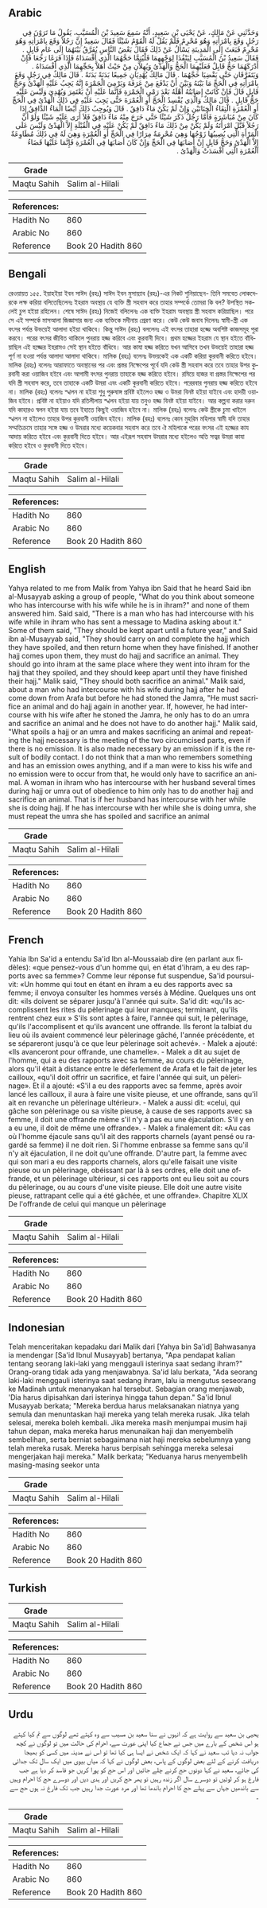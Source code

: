 ## Arabic


<div dir="rtl" lang="ar" style={{fontSize:'larger',backgroundColor:'#f8f9fa',padding:20}}>
وَحَدَّثَنِي عَنْ مَالِكٍ، عَنْ يَحْيَى بْنِ سَعِيدٍ، أَنَّهُ سَمِعَ سَعِيدَ بْنَ الْمُسَيَّبِ، يَقُولُ مَا تَرَوْنَ فِي رَجُلٍ وَقَعَ بِامْرَأَتِهِ وَهُوَ مُحْرِمٌ فَلَمْ يَقُلْ لَهُ الْقَوْمُ شَيْئًا فَقَالَ سَعِيدٌ إِنَّ رَجُلاً وَقَعَ بِامْرَأَتِهِ وَهُوَ مُحْرِمٌ فَبَعَثَ إِلَى الْمَدِينَةِ يَسْأَلُ عَنْ ذَلِكَ فَقَالَ بَعْضُ النَّاسِ يُفَرَّقُ بَيْنَهُمَا إِلَى عَامٍ قَابِلٍ ‏.‏ فَقَالَ سَعِيدُ بْنُ الْمُسَيَّبِ لِيَنْفُذَا لِوَجْهِهِمَا فَلْيُتِمَّا حَجَّهُمَا الَّذِي أَفْسَدَاهُ فَإِذَا فَرَغَا رَجَعَا فَإِنْ أَدْرَكَهُمَا حَجٌّ قَابِلٌ فَعَلَيْهِمَا الْحَجُّ وَالْهَدْىُ وَيُهِلاَّنِ مِنْ حَيْثُ أَهَلاَّ بِحَجِّهِمَا الَّذِي أَفْسَدَاهُ ‏.‏ وَيَتَفَرَّقَانِ حَتَّى يَقْضِيَا حَجَّهُمَا ‏.‏ قَالَ مَالِكٌ يُهْدِيَانِ جَمِيعًا بَدَنَةً بَدَنَةً ‏.‏ قَالَ مَالِكٌ فِي رَجُلٍ وَقَعَ بِامْرَأَتِهِ فِي الْحَجِّ مَا بَيْنَهُ وَبَيْنَ أَنْ يَدْفَعَ مِنْ عَرَفَةَ وَيَرْمِيَ الْجَمْرَةَ إِنَّهُ يَجِبُ عَلَيْهِ الْهَدْىُ وَحَجُّ قَابِلٍ قَالَ فَإِنْ كَانَتْ إِصَابَتُهُ أَهْلَهُ بَعْدَ رَمْىِ الْجَمْرَةِ فَإِنَّمَا عَلَيْهِ أَنْ يَعْتَمِرَ وَيُهْدِيَ وَلَيْسَ عَلَيْهِ حَجُّ قَابِلٍ ‏.‏ قَالَ مَالِكٌ وَالَّذِي يُفْسِدُ الْحَجَّ أَوِ الْعُمْرَةَ حَتَّى يَجِبَ عَلَيْهِ فِي ذَلِكَ الْهَدْىُ فِي الْحَجِّ أَوِ الْعُمْرَةِ الْتِقَاءُ الْخِتَانَيْنِ وَإِنْ لَمْ يَكُنْ مَاءٌ دَافِقٌ ‏.‏ قَالَ وَيُوجِبُ ذَلِكَ أَيْضًا الْمَاءُ الدَّافِقُ إِذَا كَانَ مِنْ مُبَاشَرَةٍ فَأَمَّا رَجُلٌ ذَكَرَ شَيْئًا حَتَّى خَرَجَ مِنْهُ مَاءٌ دَافِقٌ فَلاَ أَرَى عَلَيْهِ شَيْئًا وَلَوْ أَنَّ رَجُلاً قَبَّلَ امْرَأَتَهُ وَلَمْ يَكُنْ مِنْ ذَلِكَ مَاءٌ دَافِقٌ لَمْ يَكُنْ عَلَيْهِ فِي الْقُبْلَةِ إِلاَّ الْهَدْىُ وَلَيْسَ عَلَى الْمَرْأَةِ الَّتِي يُصِيبُهَا زَوْجُهَا وَهِيَ مُحْرِمَةٌ مِرَارًا فِي الْحَجِّ أَوِ الْعُمْرَةِ وَهِيَ لَهُ فِي ذَلِكَ مُطَاوِعَةٌ إِلاَّ الْهَدْىُ وَحَجُّ قَابِلٍ إِنْ أَصَابَهَا فِي الْحَجِّ وَإِنْ كَانَ أَصَابَهَا فِي الْعُمْرَةِ فَإِنَّمَا عَلَيْهَا قَضَاءُ الْعُمْرَةِ الَّتِي أَفْسَدَتْ وَالْهَدْىُ ‏.‏
</div>
<div style={{backgroundColor:'#f8f9fa',padding:20, marginBottom: 10}}><table> <thead> <tr> <th>Grade</th> <th></th> </tr> </thead> <tbody> <tr><td>Maqtu Sahih</td><td>Salim al-Hilali</td></tr></tbody></table><table> <thead> <tr> <th>References:</th> <th></th> </tr> </thead> <tbody><tr><td>Hadith No</td><td>860</td></tr><tr><td>Arabic No</td><td>860</td></tr><tr><td>Reference</td><td>Book 20 Hadith 860</td></tr></tbody></table></div>

## Bengali


<div dir="ltr" lang="bn" style={{fontSize:'larger',backgroundColor:'#f8f9fa',padding:20}}>
রেওয়ায়ত ১৫৫. ইয়াহইয়া ইবন সাঈদ (রহঃ) সাঈদ ইবন মুসায়্যাব (রহঃ)-এর নিকট শুনিয়াছেন- তিনি সমবেত লোকদেরকে লক্ষ করিয়া বলিতেছিলেনঃ ইহরাম অবস্থায় যে ব্যক্তি স্ত্রী সহবাস করে তাহার সম্পর্কে তোমরা কি বল? উপস্থিত সকলেই চুপ হইয়া রহিলেন। শেষে সাঈদ (রহঃ) নিজেই বলিলেনঃ এক ব্যক্তি ইহরাম অবস্থায় স্ত্রী সহবাস করিয়াছিল। পরে সে এই সম্পর্কে মাসআলা জিজ্ঞাসার জন্য এক ব্যক্তিকে মদীনায় প্রেরণ করে। কেউ কেউ জবাব দিলেনঃ স্বামী-স্ত্রী এক বৎসর পর্যন্ত উভয়েই আলাদা হইয়া থাকিবে। কিন্তু সাঈদ (রহঃ) বললেনঃ এই বৎসর তাহারা হজ্জে অবশিষ্ট কাজসমূহ পুরা করবে। পরের বৎসর জীবিত থাকিলে পুনরায় হজ্জ করিবে এবং কুরবানী দিবে। প্রথম হজ্জের ইহরাম যে স্থান হইতে বাঁধিয়াছিল এই হজ্জের ইহরামও সেই স্থান হইতে বাঁধিবে। আর কাযা হজ্জ করিতে যখন আসিবে তখন উভয়েই তাহারা হজ্জ পূর্ণ না হওয়া পর্যন্ত আলাদা আলাদা থাকিবে। মালিক (রহঃ) বলেনঃ উভয়কেই এক একটি করিয়া কুরবানী করিতে হইবে। মালিক (রহঃ) বলেনঃ আরাফাতে অবস্থানের পর এবং প্রস্তর নিক্ষেপের পূর্বে যদি কেউ স্ত্রী সহবাস করে তবে তাহার উপর কুরবানী করা ওয়াজিব হইবে এবং আগামী বৎসর পুনরায় তাহাকে হজ্জ করিতে হইবে। রমিয়ে হাজর বা প্রস্তর নিক্ষেপের পর যদি স্ত্রী সহবাস করে, তবে তাহাকে একটি উমরা এবং একটি কুরবানী করিতে হইবে। পরেরবার পুনরায় হজ্জ করিতে হইবে না। মালিক (রহঃ) বলেনঃ স্খলন না হইয়া শুধু পুরুষাঙ্গ প্রবিষ্ট হইলেও হজ্জ ও উমরা বিনষ্ট হইয়া যাইবে এবং হাদয়ী ওয়াজিব হইবে। প্রবিষ্ট না হইয়াও যদি রতিলীলায় স্খলন হইয়া যায় তবুও হজ্জ বিনষ্ট হইয়া যাইবে। আর কল্পনা করার দরুন যদি কাহারও স্বলন হইয়া যায় তবে ইহাতে কিছুই ওয়াজিব হইবে না। মালিক (রহঃ) বলেনঃ কেউ স্ত্রীকে চুমা খাইলে স্খলন না হইলেও তাহার উপর কুরবানী ওয়াজিব হইবে। মালিক (রহঃ) বলেনঃ কোন মুহরিম মহিলার স্বামী যদি তাহার সম্মতিক্রমে তাহার সঙ্গে হজ্জ ও উমরার মধ্যে কয়েকবার সহবাস করে তবে ঐ মহিলাকে পরের বৎসর এই হজ্জের কায আদায় করিতে হইবে এবং কুরবানী দিতে হইবে। আর এইরূপ সহবাস উমরার মধ্যে হইলেও অতি সত্বর উমরা কাযা করিতে হইবে ও কুরবানী দিতে হইবে।
</div>
<div style={{backgroundColor:'#f8f9fa',padding:20, marginBottom: 10}}><table> <thead> <tr> <th>Grade</th> <th></th> </tr> </thead> <tbody> <tr><td>Maqtu Sahih</td><td>Salim al-Hilali</td></tr></tbody></table><table> <thead> <tr> <th>References:</th> <th></th> </tr> </thead> <tbody><tr><td>Hadith No</td><td>860</td></tr><tr><td>Arabic No</td><td>860</td></tr><tr><td>Reference</td><td>Book 20 Hadith 860</td></tr></tbody></table></div>

## English


<div dir="ltr" lang="en" style={{fontSize:'larger',backgroundColor:'#f8f9fa',padding:20}}>
Yahya related to me from Malik from Yahya ibn Said that he heard Said ibn al-Musayyab asking a group of people, "What do you think about someone who has intercourse with his wife while he is in ihram?" and none of them answered him. Said said, "There is a man who has had intercourse with his wife while in ihram who has sent a message to Madina asking about it." Some of them said, "They should be kept apart until a future year," and Said ibn al-Musayyab said, "They should carry on and complete the hajj which they have spoiled, and then return home when they have finished. If another hajj comes upon them, they must do hajj and sacrifice an animal. They should go into ihram at the same place where they went into ihram for the hajj that they spoiled, and they should keep apart until they have finished their hajj." Malik said, "They should both sacrifice an animal." Malik said, about a man who had intercourse with his wife during hajj after he had come down from Arafa but before he had stoned the Jamra, "He must sacrifice an animal and do hajj again in another year. If, however, he had intercourse with his wife after he stoned the Jamra, he only has to do an umra and sacrifice an animal and he does not have to do another hajj." Malik said, "What spoils a hajj or an umra and makes sacrificing an animal and repeating the hajj necessary is the meeting of the two circumcised parts, even if there is no emission. It is also made necessary by an emission if it is the result of bodily contact. I do not think that a man who remembers something and has an emission owes anything, and if a man were to kiss his wife and no emission were to occur from that, he would only have to sacrifice an animal. A woman in ihram who has intercourse with her husband several times during hajj or umra out of obedience to him only has to do another hajj and sacrifice an animal. That is if her husband has intercourse with her while she is doing hajj. If he has intercourse with her while she is doing umra, she must repeat the umra she has spoiled and sacrifice an animal
</div>
<div style={{backgroundColor:'#f8f9fa',padding:20, marginBottom: 10}}><table> <thead> <tr> <th>Grade</th> <th></th> </tr> </thead> <tbody> <tr><td>Maqtu Sahih</td><td>Salim al-Hilali</td></tr></tbody></table><table> <thead> <tr> <th>References:</th> <th></th> </tr> </thead> <tbody><tr><td>Hadith No</td><td>860</td></tr><tr><td>Arabic No</td><td>860</td></tr><tr><td>Reference</td><td>Book 20 Hadith 860</td></tr></tbody></table></div>

## French


<div dir="ltr" lang="fr" style={{fontSize:'larger',backgroundColor:'#f8f9fa',padding:20}}>
Yahia Ibn Sa'id a entendu Sa'id Ibn al-Moussaiab dire (en parlant aux fidèles): «que pensez-vous d'un homme qui, en état d'ihram, a eu des rapports avec sa femme»? Comme leur réponse fut suspendue, Sa'id poursuivit: «Un homme qui tout en étant en ihram a eu des rapports avec sa femme; il envoya consulter les hommes versés à Médine. Quelques uns ont dit: «ils doivent se séparer jusqu'à l'année qui suit». Sa'id dit: «qu'ils accomplissent les rites du pèlerinage qui leur manques; terminant, qu'ils rentrent chez eux » S'ils sont aptes à faire, l'année qui suit, le pèlerinage, qu'ils l'accomplisent et qu'ils avancent une offrande. Ils feront la talbiat du lieu où ils avaient commencé leur pèlerinage gâché, l'année précédente, et se sépareront jusqu'à ce que leur pèlerinage soit achevé». - Malek a ajouté: «Ils avanceront pour offrande, une chamelle». - Malek a dit au sujet de l'homme, qui a eu des rapports avec sa femme, au cours du pèlerinage, alors qu'il était à distance entre le déferlement de Arafa et le fait de jeter les cailloux, «qu'il doit offrir un sacrifice, et faire l'année qui suit, un pèlerinage». Et il a ajouté: «S'il a eu des rapports avec sa femme, après avoir lancé les cailloux, il aura à faire une visite pieuse, et une offrande, sans qu'il ait en revanche un pèlerinage ultérieur». - Malek a aussi dit: «celui, qui gâche son pèlerinage ou sa visite pieuse, à cause de ses rapports avec sa femme, il doit une offrande même s'il n'y a pas eu une éjaculation. S'il y en a eu une, il doit de même une offrande». - Malek a finalement dit: «Au cas où l'homme éjacule sans qu'il ait des rapports charnels (ayant pensé ou ragardé sa femme) il ne doit rien. Si l'homme enbrasse sa femme sans qu'il n'y ait éjaculation, il ne doit qu'une offrande. D'autre part, la femme avec qui son mari a eu des rapports charnels, alors qu'elle faisait une visite pieuse ou un pèlerinage, obéissant par là à ses ordres, elle doit une offrande, et un pèlerinage ultérieur, si ces rapports ont eu lieu soit au cours du pèlerinage, ou au cours d'une visite pieuse. Elle doit une autre visite pieuse, rattrapant celle qui a été gâchée, et une offrande». Chapitre XLIX De l'offrande de celui qui manque un pèlerinage
</div>
<div style={{backgroundColor:'#f8f9fa',padding:20, marginBottom: 10}}><table> <thead> <tr> <th>Grade</th> <th></th> </tr> </thead> <tbody> <tr><td>Maqtu Sahih</td><td>Salim al-Hilali</td></tr></tbody></table><table> <thead> <tr> <th>References:</th> <th></th> </tr> </thead> <tbody><tr><td>Hadith No</td><td>860</td></tr><tr><td>Arabic No</td><td>860</td></tr><tr><td>Reference</td><td>Book 20 Hadith 860</td></tr></tbody></table></div>

## Indonesian


<div dir="ltr" lang="id" style={{fontSize:'larger',backgroundColor:'#f8f9fa',padding:20}}>
Telah menceritakan kepadaku dari Malik dari [Yahya bin Sa'id] Bahwasanya ia mendengar [Sa'id Ibnul Musayyab] bertanya, "Apa pendapat kalian tentang seorang laki-laki yang menggauli isterinya saat sedang ihram?" Orang-orang tidak ada yang menjawabnya. Sa'id lalu berkata, "Ada seorang laki-laki menggauli isterinya saat sedang ihram, lalu ia mengutus seseorang ke Madinah untuk menanyakan hal tersebut. Sebagian orang menjawab, 'Dia harus dipisahkan dari isterinya hingga tahun depan." Sa'id Ibnul Musayyab berkata; "Mereka berdua harus melaksanakan niatnya yang semula dan menuntaskan haji mereka yang telah mereka rusak. Jika telah selesai, mereka boleh kembali. Jika mereka masih menjumpai musim haji tahun depan, maka mereka harus menunaikan haji dan menyembelih sembelihan, serta berniat sebagaimana niat haji mereka sebelumnya yang telah mereka rusak. Mereka harus berpisah sehingga mereka selesai mengerjakan haji mereka." Malik berkata; "Keduanya harus menyembelih masing-masing seekor unta
</div>
<div style={{backgroundColor:'#f8f9fa',padding:20, marginBottom: 10}}><table> <thead> <tr> <th>Grade</th> <th></th> </tr> </thead> <tbody> <tr><td>Maqtu Sahih</td><td>Salim al-Hilali</td></tr></tbody></table><table> <thead> <tr> <th>References:</th> <th></th> </tr> </thead> <tbody><tr><td>Hadith No</td><td>860</td></tr><tr><td>Arabic No</td><td>860</td></tr><tr><td>Reference</td><td>Book 20 Hadith 860</td></tr></tbody></table></div>

## Turkish


<div dir="ltr" lang="tr" style={{fontSize:'larger',backgroundColor:'#f8f9fa',padding:20}}>

</div>
<div style={{backgroundColor:'#f8f9fa',padding:20, marginBottom: 10}}><table> <thead> <tr> <th>Grade</th> <th></th> </tr> </thead> <tbody> <tr><td>Maqtu Sahih</td><td>Salim al-Hilali</td></tr></tbody></table><table> <thead> <tr> <th>References:</th> <th></th> </tr> </thead> <tbody><tr><td>Hadith No</td><td>860</td></tr><tr><td>Arabic No</td><td>860</td></tr><tr><td>Reference</td><td>Book 20 Hadith 860</td></tr></tbody></table></div>

## Urdu


<div dir="rtl" lang="ur" style={{fontSize:'larger',backgroundColor:'#f8f9fa',padding:20}}>
یحیی بن سعید سے روایت ہے کہ انہوں نے سنا سعید بن مسیب سے وہ کہتے تھے لوگوں سے تم کیا کہتے ہو اس شخص کے بارے میں جس نے جماع کیا اپنی عورت سے، احرام کی حالت میں تو لوگوں نے کچھ جواب نہ دیا تب سعید نے کہا کہ ایک شخص نے ایسا ہی کیا تھا تو اس نے مدینہ میں کسی کو بھیجا دریافت کرنے کے لئے بعض لوگوں کے پاس، بعض لوگوں نے کہا کہ میاں بیوی میں ایک سال تک جدائی کی جائے، سعید نے کہا دونوں حج کرنے چلے جائیں اور اس حج کو پورا کریں جو فاسد کر دیا ہے جب فارغ ہو کر لوٹیں تو دوسرے سال اگر زندہ رہیں تو پھر حج کریں اور ہدی دیں اور دوسرے حج کا احرام وہیں سے باندھیں جہاں سے پہلے حج کا احرام باندھا تھا اور مرد عورت جدا رہیں جب تک فارغ نہ ہوں حج سے ۔
</div>
<div style={{backgroundColor:'#f8f9fa',padding:20, marginBottom: 10}}><table> <thead> <tr> <th>Grade</th> <th></th> </tr> </thead> <tbody> <tr><td>Maqtu Sahih</td><td>Salim al-Hilali</td></tr></tbody></table><table> <thead> <tr> <th>References:</th> <th></th> </tr> </thead> <tbody><tr><td>Hadith No</td><td>860</td></tr><tr><td>Arabic No</td><td>860</td></tr><tr><td>Reference</td><td>Book 20 Hadith 860</td></tr></tbody></table></div>